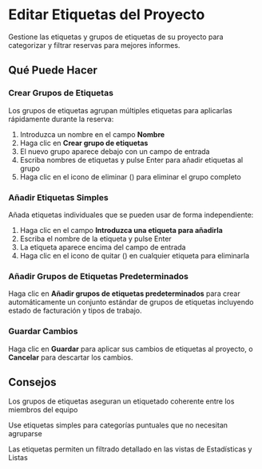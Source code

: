 # Editar Etiquetas del Proyecto

Gestione las etiquetas y grupos de etiquetas de su proyecto para categorizar y filtrar reservas para mejores informes.

## Qué Puede Hacer

### Crear Grupos de Etiquetas
Los grupos de etiquetas agrupan múltiples etiquetas para aplicarlas rápidamente durante la reserva:
1. Introduzca un nombre en el campo **Nombre**
2. Haga clic en **Crear grupo de etiquetas**
3. El nuevo grupo aparece debajo con un campo de entrada
4. Escriba nombres de etiquetas y pulse Enter para añadir etiquetas al grupo
5. Haga clic en el icono de eliminar (<Icon name="Trash2" />) para eliminar el grupo completo

### Añadir Etiquetas Simples
Añada etiquetas individuales que se pueden usar de forma independiente:
1. Haga clic en el campo **Introduzca una etiqueta para añadirla**
2. Escriba el nombre de la etiqueta y pulse Enter
3. La etiqueta aparece encima del campo de entrada
4. Haga clic en el icono de quitar (<Icon name="X" />) en cualquier etiqueta para eliminarla

### Añadir Grupos de Etiquetas Predeterminados
Haga clic en **Añadir grupos de etiquetas predeterminados** para crear automáticamente un conjunto estándar de grupos de etiquetas incluyendo estado de facturación y tipos de trabajo.

### Guardar Cambios
Haga clic en **Guardar** para aplicar sus cambios de etiquetas al proyecto, o **Cancelar** para descartar los cambios.

## Consejos

<Tip>Los grupos de etiquetas aseguran un etiquetado coherente entre los miembros del equipo</Tip>

<Tip>Use etiquetas simples para categorías puntuales que no necesitan agruparse</Tip>

<Tip>Las etiquetas permiten un filtrado detallado en las vistas de Estadísticas y Listas</Tip>
